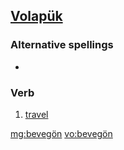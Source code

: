 ==[[Volapük]]==

===Alternative spellings===
*{{l|vo|bevegoyn}}

===Verb===
{{infl|vo|verb}}

# [[travel]]

[[mg:bevegön]]
[[vo:bevegön]]